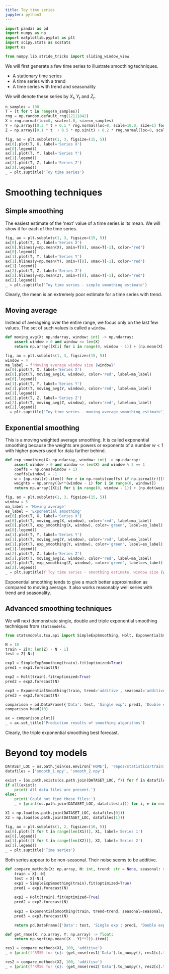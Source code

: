 ```yaml
---
title: Toy time series
jupyter: python3
---
```


```python
import pandas as pd
import numpy as np
import matplotlib.pyplot as plt
import scipy.stats as scstats
import os

from numpy.lib.stride_tricks import sliding_window_view
```

We will first generate a few time series to illustrate smoothing techniques.

- A stationary time series
- A time series with a trend
- A time series with trend and seasonality

We will denote these series by $X_t, Y_t$ and $Z_t$.


```python
n_samples = 100
T = [t for t in range(n_samples)]
rng = np.random.default_rng(12111842)
X = rng.normal(loc=0, scale=1.0, size=n_samples)
Y = np.array([0.3 * t + 0.1 * rng.normal(loc=0, scale=10.0, size=1) for t in T]).ravel()
Z = np.array([0.1 * t  + 0.5 * np.sin(t) + 0.2 * rng.normal(loc=0, scale=1.0, size=1) for t in T]).ravel()
```

```python
fig, ax = plt.subplots(1, 3, figsize=(15, 5))
ax[0].plot(T, X, label='Series X')
ax[0].legend()
ax[1].plot(T, Y, label='Series Y')
ax[1].legend()
ax[2].plot(T, Z, label='Series Z')
ax[2].legend()
_ = plt.suptitle('Toy time series')
```

# Smoothing techniques

## Simple smoothing

The easiest estimate of the 'next' value of a time series is its mean. We will show it for each of the time series.

```python
fig, ax = plt.subplots(1, 3, figsize=(15, 5))
ax[0].plot(T, X, label='Series X')
ax[0].hlines(y=np.mean(X), xmin=T[0], xmax=T[-1], color='red')
ax[0].legend()
ax[1].plot(T, Y, label='Series Y')
ax[1].hlines(y=np.mean(Y), xmin=T[0], xmax=T[-1], color='red')
ax[1].legend()
ax[2].plot(T, Z, label='Series Z')
ax[2].hlines(y=np.mean(Z), xmin=T[0], xmax=T[-1], color='red')
ax[2].legend()
_ = plt.suptitle('Toy time series - simple smoothing estimate')
```

Clearly, the mean is an extremely poor estimate for a time series with trend.

## Moving average

Instead of averageing over the entire range, we focus only on the last few values. The set of such values is called a `window`.

```python
def moving_avg(X: np.ndarray, window: int) -> np.ndarray:
    assert window > 0 and window <= len(X)
    return np.array([X[i] for i in range(0, window - 1)] + [np.mean(X[(i - window + 1): i + 1]).item() for i in range(window - 1, len(X))])
```

```python
fig, ax = plt.subplots(1, 3, figsize=(15, 5))
window = 4
ma_label = f'Moving average window size {window}'
ax[0].plot(T, X, label='Series X')
ax[0].plot(T, moving_avg(X, window), color='red', label=ma_label)
ax[0].legend()
ax[1].plot(T, Y, label='Series Y')
ax[1].plot(T, moving_avg(Y, window), color='red', label=ma_label)
ax[1].legend()
ax[2].plot(T, Z, label='Series Z')
ax[2].plot(T, moving_avg(Z, window), color='red', label=ma_label)
ax[2].legend()
_ = plt.suptitle('Toy time series - moving average smoothing estimate')
```

## Exponential smoothing

This is a moving weighted average smoothing. It is called exponential smoothing because the weights are powers or exponents of a number $w < 1$ with higher powers used for data farther behind.

```python
def exp_smoothing(X: np.ndarray, window: int) -> np.ndarray:    
    assert window > 0 and window <= len(X) and window % 2 == 1
    coeffs = np.ones(window + 1)
    coeffs[window] = -1
    w = [np.real(r).item() for r in np.roots(coeffs) if np.isreal(r)][0]
    weights = np.array([w**(window - i) for i in range(0, window)])
    return np.array([X[i] for i in range(0, window - 1)] + [np.dot(weights, X[(i - window + 1): i + 1]).item() for i in range(window - 1, len(X))])
```

```python
fig, ax = plt.subplots(1, 3, figsize=(15, 5))
window = 5
ma_label = 'Moving average'
es_label = 'Exponential smoothing'
ax[0].plot(T, X, label='Series X')
ax[0].plot(T, moving_avg(X, window), color='red', label=ma_label)
ax[0].plot(T, exp_smoothing(X, window), color='green', label=es_label)
ax[0].legend()
ax[1].plot(T, Y, label='Series Y')
ax[1].plot(T, moving_avg(Y, window), color='red', label=ma_label)
ax[1].plot(T, exp_smoothing(Y, window), color='green', label=es_label)
ax[1].legend()
ax[2].plot(T, Z, label='Series Z')
ax[2].plot(T, moving_avg(Z, window), color='red', label=ma_label)
ax[2].plot(T, exp_smoothing(Z, window), color='green', label=es_label)
ax[2].legend()
_ = plt.suptitle(f'Toy time series - smoothing estimate, window size {window}')
```

Exponential smoothing tends to give a much better approximation as compared to moving average. It also works reasonably well series with trend and seasonality.

## Advanced smoothing techniques

We will next demonstrate single, double and triple exponential smoothing techniques from `statsmodels`.

```python
from statsmodels.tsa.api import SimpleExpSmoothing, Holt, ExponentialSmoothing
```

```python
N = 10
train = Z[0: len(Z) - N - 1]
test = Z[-N:]
```

```python
exp1 = SimpleExpSmoothing(train).fit(optimized=True)
pred1 = exp1.forecast(N)

exp2 = Holt(train).fit(optimized=True)
pred2 = exp2.forecast(N)

exp3 = ExponentialSmoothing(train, trend='additive', seasonal='additive', seasonal_periods=13).fit(optimized=True)
pred3 = exp3.forecast(N)
```

```python
comparison = pd.DataFrame({'Data': test, 'Single exp': pred1, 'Double exp': pred2, 'Triple exp': pred3})
comparison.head(10)
```

```python
ax = comparison.plot()
_ = ax.set_title('Prediction results of smoothing algorithms')
```

Clearly, the triple exponential smoothing best forecast.

# Beyond toy models

```python
DATASET_LOC = os.path.join(os.environ['HOME'], 'repos/statistics/training/datasets')
datafiles = ['smooth_1.npy', 'smooth_2.npy']

exist = [os.path.exists(os.path.join(DATASET_LOC, f)) for f in datafiles]
if all(exist):
    print('All data files are present.')
else:
    print('Could not find these files:')
    _ = [print(os.path.join(DATASET_LOC, datafiles[i])) for i, e in enumerate(exist) if not e]
```

```python
X1 = np.load(os.path.join(DATASET_LOC, datafiles[0]))
X2 = np.load(os.path.join(DATASET_LOC, datafiles[1]))
```

```python
fig, ax = plt.subplots(1, 2, figsize=(10, 5))
ax[0].plot([t for t in range(len(X1))], X1, label='Series 1')
ax[0].legend()
ax[1].plot([t for t in range(len(X2))], X2, label='Series 2')
ax[1].legend()
_ = plt.suptitle('Time series')
```

Both series appear to be non-seasonal. Their noise seems to be additive.

```python
def compare_methods(X: np.array, N: int, trend: str = None, seasonal: str = None, seasonal_periods: int = None) -> pd.core.frame.DataFrame:
    train = X[:-N]
    test = X[-N:]
    exp1 = SimpleExpSmoothing(train).fit(optimized=True)
    pred1 = exp1.forecast(N)
    
    exp2 = Holt(train).fit(optimized=True)
    pred2 = exp2.forecast(N)
    
    exp3 = ExponentialSmoothing(train, trend=trend, seasonal=seasonal, seasonal_periods=seasonal_periods).fit(optimized=True)
    pred3 = exp3.forecast(N)

    return pd.DataFrame({'Data': test, 'Single exp': pred1, 'Double exp': pred2, 'Triple exp': pred3})
```

```python
def get_rmse(X: np.array, Y: np.array) -> float:
    return np.sqrt(np.mean((X - Y)**2)).item()
```

```python
res1 = compare_methods(X1, 100, 'additive')
_ = [print(f'RMSE for {c}: {get_rmse(res1['Data'].to_numpy(), res1[c].to_numpy())}') for c in res1.columns[1:]]
```

```python
res2 = compare_methods(X2, 100, 'additive')
_ = [print(f'RMSE for {c}: {get_rmse(res2['Data'].to_numpy(), res2[c].to_numpy())}') for c in res2.columns[1:]]
```

